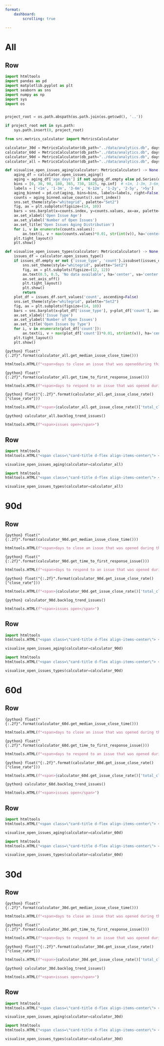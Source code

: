 ```yaml
---
format: 
    dashboard:
        scrolling: true
    
---
```


# All

## Row 

```python
import htmltools
import pandas as pd
import matplotlib.pyplot as plt
import seaborn as sns
import numpy as np
import sys
import os


project_root = os.path.abspath(os.path.join(os.getcwd(), '..'))

if project_root not in sys.path:
    sys.path.insert(0, project_root)

from src.metrics_calculator import MetricsCalculator

calculator_30d = MetricsCalculator(db_path="../data/analytics.db", days=30)
calculator_60d = MetricsCalculator(db_path="../data/analytics.db", days=60)
calculator_90d = MetricsCalculator(db_path="../data/analytics.db", days=90)
calculator_all = MetricsCalculator(db_path="../data/analytics.db", days=None) 

```

```python
def visualise_open_issues_aging(calculator: MetricsCalculator) -> None:
    aging_df = calculator.open_issues_aging()
    aging = aging_df['age_days'] if not aging_df.empty else pd.Series(dtype=float)
    bins = [0, 30, 90, 180, 365, 730, 1825, np.inf]  # <1m, 1-3m, 3-6m, 6-12m, 1-2y, 2-5y, >5y
    labels = ['<1m', '1-3m', '3-6m', '6-12m', '1-2y', '2-5y', '>5y']
    aging_binned = pd.cut(aging, bins=bins, labels=labels, right=False)
    counts = aging_binned.value_counts().sort_index()
    sns.set_theme(style="whitegrid", palette="Set2")
    fig, ax = plt.subplots(figsize=(14, 10))
    bars = sns.barplot(x=counts.index, y=counts.values, ax=ax, palette=[sns.color_palette('Set2')[2]])
    ax.set_xlabel('Open Issue Age')
    ax.set_ylabel('Number of Open Issues')
    ax.set_title('Open Issues Aging Distribution')
    for i, v in enumerate(counts.values):
        ax.text(i, v + max(counts.values)*0.01, str(int(v)), ha='center', va='bottom', fontsize=12)
    plt.tight_layout()
    plt.show()
```

```python
def visualise_open_issues_types(calculator: MetricsCalculator) -> None:
    issues_df = calculator.open_issues_type()
    if issues_df.empty or not {'issue_type', 'count'}.issubset(issues_df.columns):
        sns.set_theme(style="whitegrid", palette="Set2")
        fig, ax = plt.subplots(figsize=(12, 12))
        ax.text(0.5, 0.5, 'No data available', ha='center', va='center', fontsize=14)
        ax.set_axis_off()
        plt.tight_layout()
        plt.show()
        return
    plot_df = issues_df.sort_values('count', ascending=False)
    sns.set_theme(style="whitegrid", palette="Set2")
    fig, ax = plt.subplots(figsize=(14, 10))
    bars = sns.barplot(x=plot_df['issue_type'], y=plot_df['count'], ax=ax, palette=[sns.color_palette('Set2')[2]])
    ax.set_xlabel('Issue Type')
    ax.set_ylabel('Number of Open Issues')
    ax.set_title('Open Issues by Type')
    for i, v in enumerate(plot_df['count']):
        ax.text(i, v + max(plot_df['count'])*0.01, str(int(v)), ha='center', va='bottom', fontsize=12)
    plt.tight_layout()
    plt.show()
```

::: {.valuebox icon="file-earmark-lock2-fill" color="vb-primary" title="Median Issue Close Time"}
`{python} float("{:.2f}".format(calculator_all.get_median_issue_close_time()))`

```python
htmltools.HTML(f"<span>days to close an issue that was openedduring this time window</span>") 
```

:::


::: {.valuebox icon="person-check-fill" color="vb-primary" title="Time to First Response"}

`{python} float("{:.2f}".format(calculator_all.get_time_to_first_response_issue()))`

```python
htmltools.HTML(f"<span>days to respond to an issue that was opened during this time window</span>") 
```

:::

::: {.valuebox icon="clock-fill" color="vb-primary" title="Issue Close Rate"}

`{python} float("{:.2f}".format(calculator_all.get_issue_close_rate()["close_rate"]))`

```python
htmltools.HTML(f"<span>{calculator_all.get_issue_close_rate()['total_closed']} issues closed out of {calculator_all.get_issue_close_rate()['total_issues']} total issues</span>")
```


:::

::: {.valuebox icon="file-diff" color="vb-primary" title="Issue Backlog"}

`{python} calculator_all.backlog_trend_issues()`

```python
htmltools.HTML(f"<span>issues open</span>")
```

:::

## Row

::: {.card}
```python
import htmltools
htmltools.HTML("<span class=\"card-title d-flex align-items-center\"> <i class=\"bi bi-clock-history\"> </i> <span class=\"ms-2\">Open Issues Aging</span> </span>")
```
```python
visualise_open_issues_aging(calculator=calculator_all)
```

:::

::: {.card}
```python
import htmltools
htmltools.HTML("<span class=\"card-title d-flex align-items-center\"> <i class=\"bi bi-list-task\"> </i> <span class=\"ms-2\">Open Issues Type</span> </span>")
```


```python
visualise_open_issues_types(calculator=calculator_all)
```

:::

# 90d

## Row 

::: {.valuebox icon="file-earmark-lock2-fill" color="vb-primary" title="Median Issue Close Time"}
`{python} float("{:.2f}".format(calculator_90d.get_median_issue_close_time()))`

```python
htmltools.HTML(f"<span>days to close an issue that was opened during this time window</span>") 
```

:::



::: {.valuebox icon="person-check-fill" color="vb-primary" title="Time to First Response"}

`{python} float("{:.2f}".format(calculator_90d.get_time_to_first_response_issue()))`

```python
htmltools.HTML(f"<span>days to respond to an issue that was opened during this time window</span>") 
```

:::

::: {.valuebox icon="clock-fill" color="vb-primary" title="Issue Close Rate"}

`{python} float("{:.2f}".format(calculator_90d.get_issue_close_rate()["close_rate"]))`

```python
htmltools.HTML(f"<span>{calculator_90d.get_issue_close_rate()['total_closed']} issues closed out of {calculator_90d.get_issue_close_rate()['total_issues']} total issues</span>")
```


:::

::: {.valuebox icon="file-diff" color="vb-primary" title="Issue Backlog"}

`{python} calculator_90d.backlog_trend_issues()`

```python
htmltools.HTML(f"<span>issues open</span>")
```

:::

## Row

::: {.card}
```python
import htmltools
htmltools.HTML("<span class=\"card-title d-flex align-items-center\"> <i class=\"bi bi-clock-history\"> </i> <span class=\"ms-2\">Open Issues Aging</span> </span>")
```
```python
visualise_open_issues_aging(calculator=calculator_90d)
```

:::

::: {.card}
```python
import htmltools
htmltools.HTML("<span class=\"card-title d-flex align-items-center\"> <i class=\"bi bi-list-task\"> </i> <span class=\"ms-2\">Open Issues Type</span> </span>")
```


```python
visualise_open_issues_types(calculator=calculator_90d)
```

:::

# 60d

## Row 

::: {.valuebox icon="file-earmark-lock2-fill" color="vb-primary" title="Median Issue Close Time"}
`{python} float("{:.2f}".format(calculator_60d.get_median_issue_close_time()))`

```python
htmltools.HTML(f"<span>days to close an issue that was opened during this time window</span>") 
```

:::


::: {.valuebox icon="person-check-fill" color="vb-primary" title="Time to First Response"}

`{python} float("{:.2f}".format(calculator_60d.get_time_to_first_response_issue()))`

```python
htmltools.HTML(f"<span>days to respond to an issue that was opened during this time window</span>") 
```

:::

::: {.valuebox icon="clock-fill" color="vb-primary" title="Issue Close Rate"}

`{python} float("{:.2f}".format(calculator_60d.get_issue_close_rate()["close_rate"]))`

```python
htmltools.HTML(f"<span>{calculator_60d.get_issue_close_rate()['total_closed']} issues closed out of {calculator_60d.get_issue_close_rate()['total_issues']} total issues</span>")
```


:::

::: {.valuebox icon="file-diff" color="vb-primary" title="Issue Backlog"}

`{python} calculator_60d.backlog_trend_issues()`

```python
htmltools.HTML(f"<span>issues open</span>")
```

:::

## Row

::: {.card}
```python
import htmltools
htmltools.HTML("<span class=\"card-title d-flex align-items-center\"> <i class=\"bi bi-clock-history\"> </i> <span class=\"ms-2\">Open Issues Aging</span> </span>")
```
```python
visualise_open_issues_aging(calculator=calculator_60d)
```

:::

::: {.card}
```python
import htmltools
htmltools.HTML("<span class=\"card-title d-flex align-items-center\"> <i class=\"bi bi-list-task\"> </i> <span class=\"ms-2\">Open Issues Type</span> </span>")
```


```python
visualise_open_issues_types(calculator=calculator_60d)
```

:::

# 30d

## Row 

::: {.valuebox icon="file-earmark-lock2-fill" color="vb-primary" title="Median Issue Close Time"}
`{python} float("{:.2f}".format(calculator_30d.get_median_issue_close_time()))`

```python
htmltools.HTML(f"<span>days to close an issue that was opened during this time window</span>") 
```

:::


::: {.valuebox icon="person-check-fill" color="vb-primary" title="Time to First Response"}

`{python} float("{:.2f}".format(calculator_30d.get_time_to_first_response_issue()))`

```python
htmltools.HTML(f"<span>days to respond to an issue that was opened during this time window</span>") 
```

:::

::: {.valuebox icon="clock-fill" color="vb-primary" title="Issue Close Rate"}

`{python} float("{:.2f}".format(calculator_30d.get_issue_close_rate()["close_rate"]))`

```python
htmltools.HTML(f"<span>{calculator_30d.get_issue_close_rate()['total_closed']} issues closed out of {calculator_30d.get_issue_close_rate()['total_issues']} total issues</span>")
```


:::

::: {.valuebox icon="file-diff" color="vb-primary" title="Issue Backlog"}

`{python} calculator_30d.backlog_trend_issues()`

```python
htmltools.HTML(f"<span>issues open</span>")
```

:::

## Row

::: {.card}
```python
import htmltools
htmltools.HTML("<span class=\"card-title d-flex align-items-center\"> <i class=\"bi bi-clock-history\"> </i> <span class=\"ms-2\">Open Issues Aging</span> </span>")
```
```python
visualise_open_issues_aging(calculator=calculator_30d)
```

:::

::: {.card}
```python
import htmltools
htmltools.HTML("<span class=\"card-title d-flex align-items-center\"> <i class=\"bi bi-list-task\"> </i> <span class=\"ms-2\">Open Issues Type</span> </span>")
```


```python
visualise_open_issues_types(calculator=calculator_30d)
```

:::